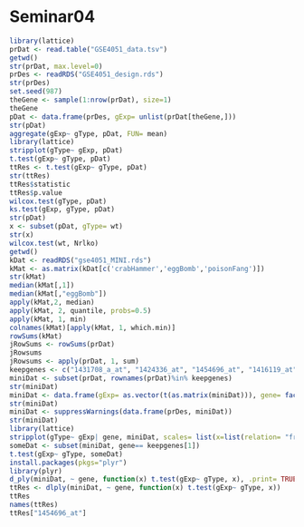 Seminar04
========================================================

```r
library(lattice)
prDat <- read.table("GSE4051_data.tsv")
getwd()
str(prDat, max.level=0)
prDes <- readRDS("GSE4051_design.rds")
str(prDes)
set.seed(987)
theGene <- sample(1:nrow(prDat), size=1)
theGene
pDat <- data.frame(prDes, gExp= unlist(prDat[theGene,]))
str(pDat)
aggregate(gExp~ gType, pDat, FUN= mean)
library(lattice)
stripplot(gType~ gExp, pDat)
t.test(gExp~ gType, pDat)
ttRes <- t.test(gExp~ gType, pDat)
str(ttRes)
ttRes$statistic
ttRes$p.value
wilcox.test(gType, pDat)
ks.test(gExp, gType, pDat)
str(pDat)
x <- subset(pDat, gType= wt)
str(x)
wilcox.test(wt, Nrlko)
getwd()
kDat <- readRDS("gse4051_MINI.rds")
kMat <- as.matrix(kDat[c('crabHammer','eggBomb','poisonFang')])
str(kMat)
median(kMat[,1])
median(kMat[,"eggBomb"])
apply(kMat,2, median)
apply(kMat, 2, quantile, probs=0.5)
apply(kMat, 1, min)
colnames(kMat)[apply(kMat, 1, which.min)]
rowSums(kMat)
jRowSums <- rowSums(prDat)
jRowsums
jRowsums <- apply(prDat, 1, sum)
keepgenes <- c("1431708_a_at", "1424336_at", "1454696_at", "1416119_at", "1432141_x_at", "1429226_at")
miniDat <- subset(prDat, rownames(prDat)%in% keepgenes)
str(miniDat) 
miniDat <- data.frame(gExp= as.vector(t(as.matrix(miniDat))), gene= factor(rep(rownames(miniDat), each=ncol(miniDat)), levels= keepgenes))
str(miniDat)
miniDat <- suppressWarnings(data.frame(prDes, miniDat))
str(miniDat)
library(lattice)
stripplot(gType~ gExp| gene, miniDat, scales= list(x=list(relation= "free")), group= gType, auto.key= TRUE)
someDat <- subset(miniDat, gene== keepgenes[1])
t.test(gExp~ gType, someDat)
install.packages(pkgs="plyr")
library(plyr)
d_ply(miniDat, ~ gene, function(x) t.test(gExp~ gType, x), .print= TRUE)
ttRes <- dlply(miniDat, ~ gene, function(x) t.test(gExp~ gType, x))
ttRes
names(ttRes)
ttRes["1454696_at"]


```

